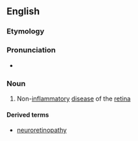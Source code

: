 ==English==

===Etymology===
{{confix|en|retino|pathy}}

===Pronunciation===
* {{IPA|/ˌɹɛtɨnˈɑːpəθi/|lang=en}}

===Noun===
{{en-noun|~|retinopathies}}

# {{lb|en|medicine}} Non-[[inflammatory]] [[disease]] of the [[retina]]

====Derived terms====
* [[neuroretinopathy]]